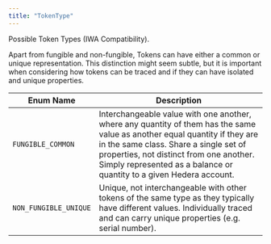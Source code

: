 ---
title: "TokenType"
---


Possible Token Types (IWA Compatibility).

Apart from fungible and non-fungible, Tokens can have either a common or unique representation. This distinction might seem subtle, but it is important when considering how tokens can be traced and if they can have isolated and unique properties.

| Enum Name             | Description                                                                                                                                                                                                                                                                            |
| --------------------- | -------------------------------------------------------------------------------------------------------------------------------------------------------------------------------------------------------------------------------------------------------------------------------------- |
| `FUNGIBLE_COMMON`     | Interchangeable value with one another, where any quantity of them has the same value as another equal quantity if they are in the same class. Share a single set of properties, not distinct from one another. Simply represented as a balance or quantity to a given Hedera account. |
| `NON_FUNGIBLE_UNIQUE` | Unique, not interchangeable with other tokens of the same type as they typically have different values. Individually traced and can carry unique properties (e.g. serial number).                                                                                                      |

####

